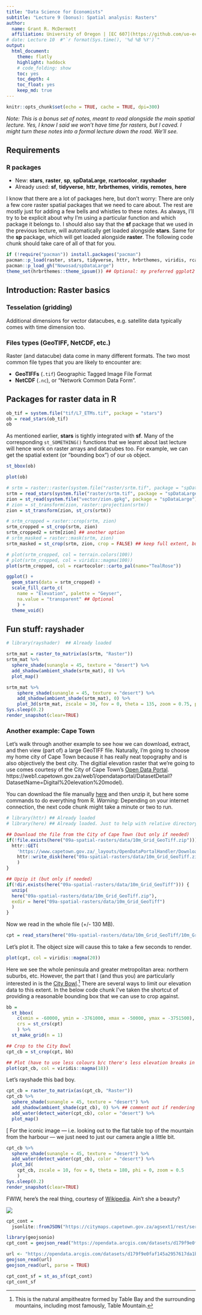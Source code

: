 ```yaml
---
title: "Data Science for Economists"
subtitle: "Lecture 9 (bonus): Spatial analysis: Rasters"
author:
  name: Grant R. McDermott
  affiliation: University of Oregon | [EC 607](https://github.com/uo-ec607/lectures)
# date: Lecture 10  #"`r format(Sys.time(), '%d %B %Y')`"
output: 
  html_document:
    theme: flatly
    highlight: haddock 
    # code_folding: show
    toc: yes
    toc_depth: 4
    toc_float: yes
    keep_md: true
---
```


```r
knitr::opts_chunk$set(echo = TRUE, cache = TRUE, dpi=300)
```

*Note: This is a bonus set of notes, meant to read alongside the main spatial lecture. Yes, I know I said we won't have time for rasters, but I caved. I might turn these notes into a formal lecture down the road. We'll see.*

## Requirements

### R packages 

- New: **stars**, **raster**, **sp**, **spDataLarge**, **rcartocolor**, **rayshader**
- Already used: **sf**, **tidyverse**, **httr**, **hrbrthemes**, **viridis**, **remotes**, **here**

I know that there are a lot of packages here, but don't worry: There are only a few core raster spatial packages that we need to care about. The rest are mostly just for adding a few bells and whistles to these notes. As always, I'll try to be explicit about why I'm using a particular function and which package it belongs to. I should also say that the **sf** package that we used in the previous lecture, will automatically get loaded alongside **stars**. Same for the **sp** package, which will get loaded alongside **raster**. The following code chunk should take care of all of that for you.

```r
if (!require("pacman")) install.packages("pacman")
pacman::p_load(raster, stars, tidyverse, httr, hrbrthemes, viridis, rcartocolor, remotes, rayshader, here)
pacman::p_load_gh("Nowosad/spDataLarge")
theme_set(hrbrthemes::theme_ipsum()) ## Optional: my preferred ggplot2 theme
```


## Introduction: Raster basics

### Tesselation (gridding)

Additional dimensions for vector datacubes, e.g. satellite data typically comes with time dimension too.


### Files types (GeoTIFF, NetCDF, etc.)

Raster (and datacube) data come in many different formats. The two most common file types that you are likely to encounter are: 

- **GeoTIFFs** (`.tif`) Geographic Tagged Image File Format
- **NetCDF** (`.nc`), or "Network Common Data Form". 

## Packages for raster data in R

```r
ob_tif = system.file("tif/L7_ETMs.tif", package = "stars")
ob = read_stars(ob_tif)
ob
```

As mentioned earlier, **stars** is tightly integrated with **sf**. Many of the corresponding `st_SOMETHING()` functions that we learnt about last lecture will hence work on raster arrays and datacubes too. For example,  we can get the spatial extent (or "bounding box") of our `ob` object.

```r
st_bbox(ob)
```


```r
plot(ob)
```


```r
# srtm = raster::raster(system.file("raster/srtm.tif", package = "spDataLarge"))
srtm = read_stars(system.file("raster/srtm.tif", package = "spDataLarge"))
zion = st_read(system.file("vector/zion.gpkg", package = "spDataLarge"))
# zion = st_transform(zion, raster::projection(srtm))
zion = st_transform(zion, st_crs(srtm))
```


```r
# srtm_cropped = raster::crop(srtm, zion)
srtm_cropped = st_crop(srtm, zion)
srtm_cropped2 = srtm[zion] ## another option
# srtm_masked = raster::mask(srtm, zion)
srtm_masked = st_crop(srtm, zion, crop = FALSE) ## keep full extent, but convert outside values to NA
```


```r
# plot(srtm_cropped, col = terrain.colors(100))
# plot(srtm_cropped, col = viridis::magma(100))
plot(srtm_cropped, col = rcartocolor::carto_pal(name="TealRose"))
```


```r
ggplot() +
  geom_stars(data = srtm_cropped) +
  scale_fill_carto_c(
    name = "Elevation", palette = "Geyser", 
    na.value = "transparent" ## Optional
    ) +
  theme_void()
```

## Fun stuff: rayshader

```r
# library(rayshader)  ## Already loaded

srtm_mat = raster_to_matrix(as(srtm, "Raster"))
srtm_mat %>%
  sphere_shade(sunangle = 45, texture = "desert") %>%
  add_shadow(ambient_shade(srtm_mat), 0) %>%
  plot_map()
```

```r
srtm_mat %>%
    sphere_shade(sunangle = 45, texture = "desert") %>%
    add_shadow(ambient_shade(srtm_mat), 0) %>%
    plot_3d(srtm_mat, zscale = 30, fov = 0, theta = 135, zoom = 0.75, phi = 45, windowsize = c(1000, 800))
Sys.sleep(0.2)
render_snapshot(clear=TRUE)
```

### Another example: Cape Town

Let's walk through another example to see how we can download, extract, and then view (part of) a large GeoTIFF file. Naturally, I'm going to choose my home city of Cape Town because it has really neat topography and is also objectively the best city. The digitial elevation raster that we're going to use comes courtesy of the City of Cape Town's [Open Data Portal](https://odp-cctegis.opendata.arcgis.com/).  https://web1.capetown.gov.za/web1/opendataportal/DatasetDetail?DatasetName=Digital%20elevation%20model).

You can download the file manually [here](https://web1.capetown.gov.za/web1/opendataportal/DatasetDetail?DatasetName=Digital%20elevation%20model) and then unzip it, but here some commands to do everything from R. *Warning:* Depending on your internet connection, the next code chunk might take a minute or two to run.

```r
# library(httr) ## Already loaded 
# library(here) ## Already loaded. Just to help with relative directory paths for file downloading.

## Download the file from the City of Cape Town (but only if needed)
if(!file.exists(here("09a-spatial-rasters/data/10m_Grid_GeoTiff.zip"))) {
  httr::GET(
    'https://www.capetown.gov.za/_layouts/OpenDataPortalHandler/DownloadHandler.ashx?DocumentName=10m_Grid_GeoTiff.zip&DatasetDocument=http%3a%2f%2fcityapps.capetown.gov.za%2fsites%2fopendatacatalog%2fDocuments%2fDigital%2520elevation%2520model%2f10m_Grid_GeoTiff.zip', 
    httr::write_disk(here("09a-spatial-rasters/data/10m_Grid_GeoTiff.zip"))
    )
}

## Upzip it (but only if needed)
if(!dir.exists(here("09a-spatial-rasters/data/10m_Grid_GeoTiff"))) {
  unzip(
  here("09a-spatial-rasters/data/10m_Grid_GeoTiff.zip"),
  exdir = here("09a-spatial-rasters/data/10m_Grid_GeoTiff")
  )
}
```

Now we read in the whole file (+/- 130 MB).

```r
cpt = read_stars(here("09a-spatial-rasters/data/10m_Grid_GeoTiff/10m_Grid_GeoTiff/10m_BA.tif"))
```

Let's plot it. The object size will cause this to take a few seconds to render.

```r
plot(cpt, col = viridis::magma(20))
```

Here we see the whole peninsula and greater metropolitan area: northern suburbs, etc. However, the part that I (and thus you) are particularly interested in is the [City Bowl](https://en.wikipedia.org/wiki/City_Bowl).^[This is the natural ampitheatre formed by Table Bay and the surrounding mountains, including most famously, Table Mountain.] There are several ways to limit our elevation data to this extent. In the below code chunk I've taken the shortcut of providing a reasonable bounding box that we can use to crop against.


```r
bb = 
  st_bbox(
    c(xmin = -60000, ymin = -3761000, xmax = -50000, ymax = -3751500),
    crs = st_crs(cpt)
    ) %>%
  st_make_grid(n = 1)

## Crop to the City Bowl
cpt_cb = st_crop(cpt, bb)

## Plot (have to use less colours b/c there's less elevation breaks in the cropped data)
plot(cpt_cb, col = viridis::magma(18))
```


Let's rayshade this bad boy.

```r
cpt_cb = raster_to_matrix(as(cpt_cb, "Raster"))
cpt_cb %>%
  sphere_shade(sunangle = 45, texture = "desert") %>%
  add_shadow(ambient_shade(cpt_cb), 0) %>% ## comment out if rendering takes a while
  add_water(detect_water(cpt_cb), color = "desert") %>%
  plot_map()
```
[
For the iconic image --- i.e. looking out to the flat table top of the mountain from the harbour --- we just need to just our camera angle a little bit.

```r
cpt_cb %>%
  sphere_shade(sunangle = 45, texture = "desert") %>%
  add_water(detect_water(cpt_cb), color = "desert") %>%
  plot_3d(
    cpt_cb, zscale = 10, fov = 0, theta = 180, phi = 0, zoom = 0.5
    )
Sys.sleep(0.2)
render_snapshot(clear=TRUE)
```

FWIW, here's the real thing, courtesy of [Wikipedia](https://en.wikipedia.org/wiki/Table_Mountain). Ain't she a beauty?

![](https://upload.wikimedia.org/wikipedia/commons/d/dc/Table_Mountain_DanieVDM.jpg)

```r
cpt_cont = 
  jsonlite::fromJSON("https://citymaps.capetown.gov.za/agsext1/rest/services/Theme_Based/Open_Data_Service/MapServer/15/query?where=1%3D1&outFields=*&outSR=4326&f=json") 

```

```r
library(geojsonio)
cpt_cont = geojson_read("https://opendata.arcgis.com/datasets/d179f9e0faf145a2957617da1b231892_15.geojson")

url <- "https://opendata.arcgis.com/datasets/d179f9e0faf145a2957617da1b231892_15.geojson"
geojson_read(url)
geojson_read(url, parse = TRUE)

cpt_cont_sf = st_as_sf(cpt_cont)
cpt_cont_sf
```
